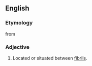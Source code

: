 ==English==

===Etymology===
from {{compound|en|inter|fibrillar|t1=between}}

===Adjective===
{{en-adj|-}}

# Located or situated between [[fibril]]s.
